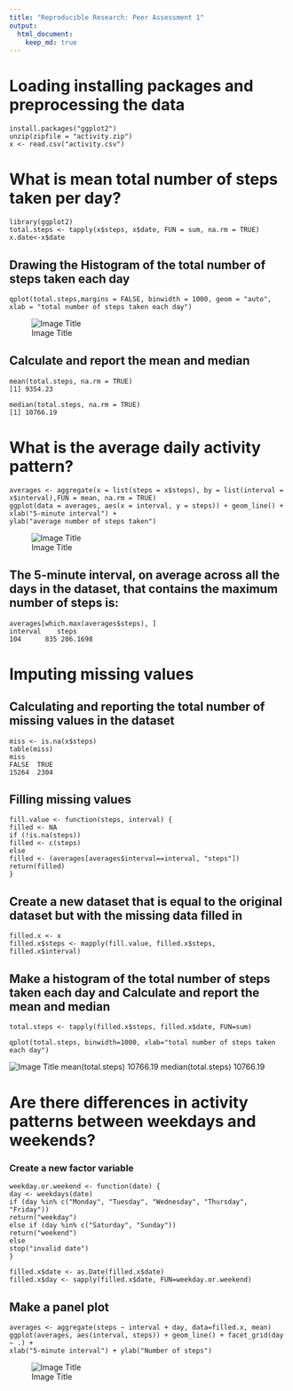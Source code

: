 ```yaml
---
title: "Reproducible Research: Peer Assessment 1"
output: 
  html_document:
    keep_md: true
---
```



# Loading installing packages and preprocessing the data 
    install.packages("ggplot2")
    unzip(zipfile = "activity.zip")
    x <- read.csv("activity.csv")

# What is mean total number of steps taken per day?
    library(ggplot2)
    total.steps <- tapply(x$steps, x$date, FUN = sum, na.rm = TRUE)
    x.date<-x$date

## Drawing the Histogram of the total number of steps taken each day
    qplot(total.steps,margins = FALSE, binwidth = 1000, geom = "auto", 
    xlab = "total number of steps taken each day")
![Image Title](https://raw.githubusercontent.com/Fideborios/RepData_PeerAssessment1/master/Images/Num%20of%20steps.png)

## Calculate and report the mean and median 
    mean(total.steps, na.rm = TRUE)
    [1] 9354.23

    median(total.steps, na.rm = TRUE)
    [1] 10766.19

# What is the average daily activity pattern?

    averages <- aggregate(x = list(steps = x$steps), by = list(interval = x$interval),FUN = mean, na.rm = TRUE)
    ggplot(data = averages, aes(x = interval, y = steps)) + geom_line() + xlab("5-minute interval") + 
    ylab("average number of steps taken")
![Image Title](https://raw.githubusercontent.com/Fideborios/RepData_PeerAssessment1/master/Images/Average%20%23%20of%20Steps.png)

## The  5-minute interval, on average across all the days in the dataset, that contains the maximum number of steps is:

    averages[which.max(averages$steps), ]
    interval    steps
    104      835 206.1698


# Imputing missing values

## Calculating and reporting the total number of missing values in the dataset 
    miss <- is.na(x$steps)
    table(miss)
    miss
    FALSE  TRUE 
    15264  2304 

## Filling missing values 
    fill.value <- function(steps, interval) {
    filled <- NA
    if (!is.na(steps))
    filled <- c(steps)
    else
    filled <- (averages[averages$interval==interval, "steps"])
    return(filled)
    }
## Create a new dataset that is equal to the original dataset but with the missing data filled in
    filled.x <- x
    filled.x$steps <- mapply(fill.value, filled.x$steps, filled.x$interval)

## Make a histogram of the total number of steps taken each day and Calculate and report the mean and median
    
    total.steps <- tapply(filled.x$steps, filled.x$date, FUN=sum)
    
    qplot(total.steps, binwidth=1000, xlab="total number of steps taken each day")
![Image Title](https://raw.githubusercontent.com/Fideborios/RepData_PeerAssessment1/master/Images/num%20of%20steps(wm).png)
    mean(total.steps)
    10766.19
    median(total.steps)
    10766.19

# Are there differences in activity patterns between weekdays and weekends?

### Create a new factor variable
    weekday.or.weekend <- function(date) {
    day <- weekdays(date)
    if (day %in% c("Monday", "Tuesday", "Wednesday", "Thursday", "Friday"))
    return("weekday")
    else if (day %in% c("Saturday", "Sunday"))
    return("weekend")
    else
    stop("invalid date")
    }

    filled.x$date <- as.Date(filled.x$date)
    filled.x$day <- sapply(filled.x$date, FUN=weekday.or.weekend)

## Make a panel plot 
    averages <- aggregate(steps ~ interval + day, data=filled.x, mean)
    ggplot(averages, aes(interval, steps)) + geom_line() + facet_grid(day ~ .) +
    xlab("5-minute interval") + ylab("Number of steps")
![Image Title](https://raw.githubusercontent.com/Fideborios/RepData_PeerAssessment1/master/Images/Compare.png)

